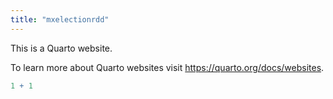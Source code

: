 ```yaml
---
title: "mxelectionrdd"
---
```


This is a Quarto website.

To learn more about Quarto websites visit <https://quarto.org/docs/websites>.

```r
1 + 1
```

